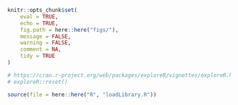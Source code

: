 
<style>
    body .main-container {
        max-width: 90%;
    }
</style>



<!-- ```{r global_options} -->
<!-- knitr::opts_chunk$set(fig.width = 12, fig.height = 8, fig.path = 'Figs/', echo = FALSE, warning = FALSE, message = FALSE, error = FALSE, eval = TRUE, tidy = TRUE, comment = NA, cache = TRUE) -->
<!-- ``` -->



```r
knitr::opts_chunk$set(
	eval = TRUE,
	echo = TRUE,
	fig.path = here::here("figs/"),
	message = FALSE,
	warning = FALSE,
	comment = NA,
	tidy = TRUE
)
```



```r
# https://cran.r-project.org/web/packages/exploreR/vignettes/exploreR.html
# exploreR::reset()
```




```r
source(file = here::here("R", "loadLibrary.R"))
```


